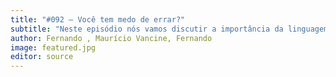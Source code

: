 ```yaml
---
title: "#092 – Você tem medo de errar?"
subtitle: "Neste episódio nós vamos discutir a importância da linguagem R na análise de dados ecológicos"
author: Fernando , Maurício Vancine, Fernando
image: featured.jpg
editor: source
---
```

